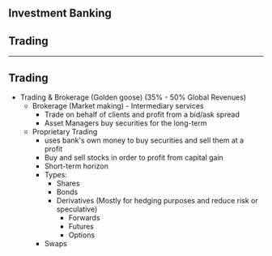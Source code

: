 <Section>

<Cover>

# Investment Banking
## Trading

</Cover>

---

# Trading

- Trading & Brokerage (Golden goose) (35% - 50% Global Revenues)
	- Brokerage (Market making) - Intermediary services
		- Trade on behalf of clients and profit from a bid/ask spread
		- Asset Managers buy securities for the long-term
	- Proprietary Trading 
		- uses bank's own money to buy securities and sell them at a profit
		- Buy and sell stocks in order to profit from capital gain
		- Short-term horizon
		- Types:
			- Shares
			- Bonds
			- Derivatives (Mostly for hedging purposes and reduce risk or speculative)
				- Forwards
				- Futures
				- Options
        - Swaps

</Section>
